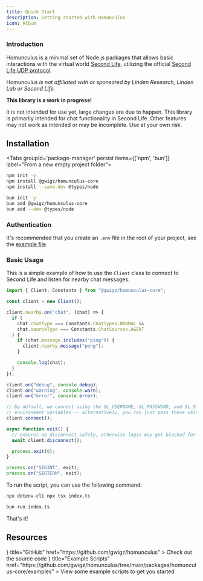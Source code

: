 ```yaml
---
title: Quick Start
description: Getting started with Homunculus
icon: Album
---
```



### Introduction

Homunculus is a minimal set of Node.js packages that allows basic interactions with the virtual world
[Second Life](https://www.secondlife.com), utilizing the official
[Second Life UDP protocol](http://wiki.secondlife.com/wiki/Protocol).

Homunculus _is not affiliated with or sponsored by Linden Research, Linden Lab or
Second Life._

<Callout type="warn">

**This library is a work in progress!**

It is not intended for use yet, large changes are due to happen. This library is primarily intended for chat functionality in Second Life. Other features may not work as intended or may be incomplete. Use at your own risk.

</Callout>

## Installation

<Tabs groupId='package-manager' persist items={['npm', 'bun']} label="From a new empty project folder">

```bash tab="npm"
npm init -y
npm install @gwigz/homunculus-core
npm install --save-dev @types/node
```

```bash tab="bun"
bun init -y
bun add @gwigz/homunculus-core
bun add --dev @types/node
```

</Tabs>

### Authentication

It's recommended that you create an `.env` file in the root of your project, see the [example file](https://github.com/gwigz/homunculus/blob/main/.env.example).

### Basic Usage

This is a simple example of how to use the `Client` class to connect to Second Life and listen for nearby chat messages.

```ts twoslash title="index.ts"
import { Client, Constants } from "@gwigz/homunculus-core";

const client = new Client();

client.nearby.on("chat", (chat) => {
  if (
    chat.chatType === Constants.ChatTypes.NORMAL &&
    chat.sourceType === Constants.ChatSources.AGENT
  ) {
    if (chat.message.includes("ping")) {
      client.nearby.message("pong");
    }

    console.log(chat);
  }
});

client.on("debug", console.debug);
client.on("warning", console.warn);
client.on("error", console.error);

// by default, we connect using the SL_USERNAME, SL_PASSWORD, and SL_START
// environment variables -- alternatively, you can just pass those values in
client.connect();

async function exit() {
  // ensures we disconnect safely, otherwise login may get blocked for a period
  await client.disconnect();

  process.exit(0);
}

process.on("SIGINT", exit);
process.on("SIGTERM", exit);
```

To run the script, you can use the following command:

```bash tab="npm"
npx dotenv-cli npx tsx index.ts
```

```bash tab="bun"
bun run index.ts
```

That's it!

## Resources

<Cards>
  <Card
    icon={<GithubIcon />}
    title="GitHub"
    href="https://github.com/gwigz/homunculus"
  >
    Check out the source code
  </Card>
  <Card
    icon={<ScrollTextIcon />}
    title="Example Scripts"
    href="https://github.com/gwigz/homunculus/tree/main/packages/homunculus-core/examples"
  >
    View some example scripts to get you started
  </Card>
</Cards>
